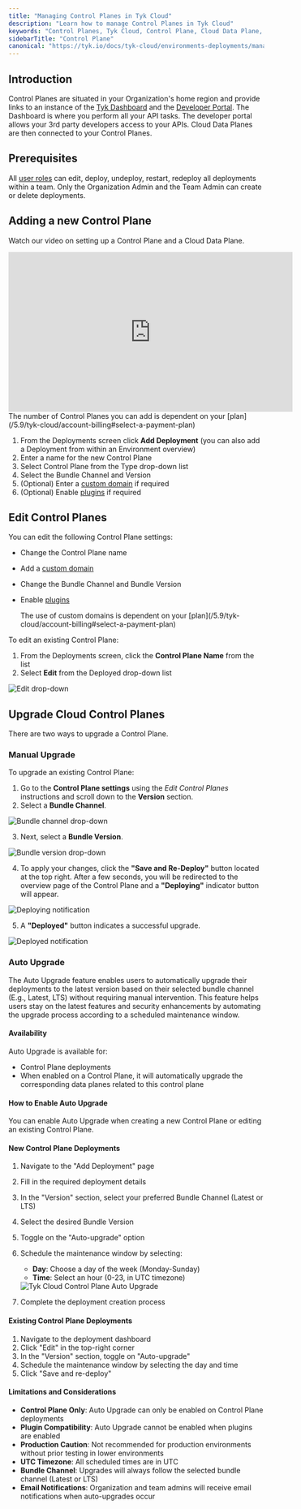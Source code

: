 ```yaml
---
title: "Managing Control Planes in Tyk Cloud"
description: "Learn how to manage Control Planes in Tyk Cloud"
keywords: "Control Planes, Tyk Cloud, Control Plane, Cloud Data Plane, Auto Upgrade"
sidebarTitle: "Control Plane"
canonical: "https://tyk.io/docs/tyk-cloud/environments-deployments/managing-control-planes"
---
```


## Introduction

Control Planes are situated in your Organization's home region and provide links to an instance of the [Tyk Dashboard](/5.9/tyk-dashboard) and the [Developer Portal](/5.9/tyk-developer-portal). The Dashboard is where you perform all your API tasks. The developer portal allows your 3rd party developers access to your APIs. Cloud Data Planes are then connected to your Control Planes.

## Prerequisites

All [user roles](/5.9/tyk-cloud/teams-users#assign-user-roles) can edit, deploy, undeploy, restart, redeploy all deployments within a team. Only the Organization Admin and the Team Admin can create or delete deployments.

## Adding a new Control Plane

Watch our video on setting up a Control Plane and a Cloud Data Plane.

<iframe width="560" height="315" src="https://www.youtube.com/embed/JqXXEDplrr8" frameborder="0" allow="accelerometer; autoplay; clipboard-write; encrypted-media; gyroscope; picture-in-picture" allowfullscreen></iframe>


<Note>
The number of Control Planes you can add is dependent on your [plan](/5.9/tyk-cloud/account-billing#select-a-payment-plan)
</Note>


1. From the Deployments screen click **Add Deployment** (you can also add a Deployment from within an Environment overview)
2. Enter a name for the new Control Plane
3. Select Control Plane from the Type drop-down list
4. Select the Bundle Channel and Version
5. (Optional) Enter a [custom domain](/5.9/tyk-cloud/using-custom-domains) if required
6. (Optional) Enable [plugins](/5.9/tyk-cloud/using-plugins) if required

## Edit Control Planes

You can edit the following Control Plane settings:
* Change the Control Plane name
* Add a [custom domain](/5.9/tyk-cloud/using-custom-domains)
* Change the Bundle Channel and Bundle Version
* Enable [plugins](/5.9/tyk-cloud/using-plugins)



    <Note>
    The use of custom domains is dependent on your [plan](/5.9/tyk-cloud/account-billing#select-a-payment-plan)
    </Note>


To edit an existing Control Plane:

1. From the Deployments screen, click the **Control Plane Name** from the list
2. Select **Edit** from the Deployed drop-down list

<img src="/img/admin/cp-edit.png" alt="Edit drop-down" />

## Upgrade Cloud Control Planes

There are two ways to upgrade a Control Plane.

### Manual Upgrade

To upgrade an existing Control Plane:

1. Go to the **Control Plane settings** using the _Edit Control Planes_ instructions and scroll down to the **Version** section.
2. Select a **Bundle Channel**.

<img src="/img/admin/cp-edge-upgrade-channel.png" alt="Bundle channel drop-down" />

3. Next, select a **Bundle Version**.

<img src="/img/admin/cp-edge-upgrade-version.png" alt="Bundle version drop-down" />

4. To apply your changes, click the **"Save and Re-Deploy"** button located at the top right. After a few seconds, you will be redirected to the overview page of the Control Plane and a **"Deploying"** indicator button will appear. 

<img src="/img/admin/cp-edge-upgrade-deploying.png" alt="Deploying notification" />

5. A **"Deployed"** button indicates a successful upgrade.

<img src="/img/admin/cp-edge-upgrade-deployed.png" alt="Deployed notification" />

### Auto Upgrade

The Auto Upgrade feature enables users to automatically upgrade their deployments to the latest version based on their selected bundle channel (E.g., Latest, LTS) without requiring manual intervention. This feature helps users stay on the latest features and security enhancements by automating the upgrade process according to a scheduled maintenance window.

#### Availability

Auto Upgrade is available for:
- Control Plane deployments
- When enabled on a Control Plane, it will automatically upgrade the corresponding data planes related to this control plane

#### How to Enable Auto Upgrade

You can enable Auto Upgrade when creating a new Control Plane or editing an existing Control Plane.

#### New Control Plane Deployments

1. Navigate to the "Add Deployment" page
2. Fill in the required deployment details
3. In the "Version" section, select your preferred Bundle Channel (Latest or LTS)
4. Select the desired Bundle Version
4. Toggle on the "Auto-upgrade" option
5. Schedule the maintenance window by selecting:
   - **Day**: Choose a day of the week (Monday-Sunday)
   - **Time**: Select an hour (0-23, in UTC timezone)

    <img src="/img/cloud/tyk-cloud-auto-upgrade.png" alt="Tyk Cloud Control Plane Auto Upgrade" />

6. Complete the deployment creation process

#### Existing Control Plane Deployments

1. Navigate to the deployment dashboard
2. Click "Edit" in the top-right corner
3. In the "Version" section, toggle on "Auto-upgrade"
4. Schedule the maintenance window by selecting the day and time
5. Click "Save and re-deploy"

#### Limitations and Considerations

- **Control Plane Only**: Auto Upgrade can only be enabled on Control Plane deployments
- **Plugin Compatibility**: Auto Upgrade cannot be enabled when plugins are enabled
- **Production Caution**: Not recommended for production environments without prior testing in lower environments
- **UTC Timezone**: All scheduled times are in UTC
- **Bundle Channel**: Upgrades will always follow the selected bundle channel (Latest or LTS)
- **Email Notifications**: Organization and team admins will receive email notifications when auto-upgrades occur
